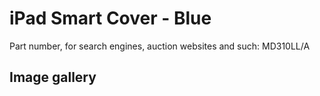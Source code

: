 
# iPad Smart Cover - Blue

Part number, for search engines, auction websites and such: MD310LL/A

## Image gallery

<div style={{ width: "768px" }}>
  <GalleryComponent
    images={[
      {
        original: "/everysource/MD310.webp",
        thumbnail: "/everypreview/MD310.webp",
      },
      {
        original: "/everysource/MD310_AV1_BLACK.webp",
        thumbnail: "/everypreview/MD310_AV1_BLACK.webp",
      },
      {
        original: "/everysource/MD310_AV1_WHITE.webp",
        thumbnail: "/everypreview/MD310_AV1_WHITE.webp",
      },
      {
        original: "/everysource/MD310_AV2_BLACK.webp",
        thumbnail: "/everypreview/MD310_AV2_BLACK.webp",
      },
      {
        original: "/everysource/MD310_AV2_WHITE.webp",
        thumbnail: "/everypreview/MD310_AV2_WHITE.webp",
      },
      {
        original: "/everysource/MD310_AV3.webp",
        thumbnail: "/everypreview/MD310_AV3.webp",
      },
      {
        original: "/everysource/MD310_AV3_BLACK.webp",
        thumbnail: "/everypreview/MD310_AV3_BLACK.webp",
      },
      {
        original: "/everysource/MD310_AV3_WHITE.webp",
        thumbnail: "/everypreview/MD310_AV3_WHITE.webp",
      },
      {
        original: "/everysource/MD310_AV4.webp",
        thumbnail: "/everypreview/MD310_AV4.webp",
      },
      {
        original: "/everysource/MD310_AV4_BLACK.webp",
        thumbnail: "/everypreview/MD310_AV4_BLACK.webp",
      },
      {
        original: "/everysource/MD310_AV4_WHITE.webp",
        thumbnail: "/everypreview/MD310_AV4_WHITE.webp",
      },
      {
        original: "/everysource/MD310_AV5.webp",
        thumbnail: "/everypreview/MD310_AV5.webp",
      }
    ]}
  />
</div>